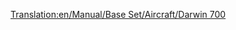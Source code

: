 [[Translation:en/Manual/Base Set/Aircraft/Darwin 700]]

{{es/Manual/Aeronaves|Nombre=Darwin 700
|Imagen=[[File:en/Manual/Base Set/Aircraft/Darwin700.png|Darwin 700]]
|Precio=86.132 € (43.066 £)
|Velocidad=947 km/h (592 mph)
|Coste-anual=12.374 € (6,187 £)
|Diseño=2042
|Duración=23
|Capacidad=150 pasajeros y 65 sacos de correo
|
|Descripción=Avión futurista. Aparentemente construido por Darwin/Boeing.
|Vida-real=Ficticio
}}